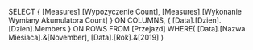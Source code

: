 SELECT 
{
    [Measures].[Wypozyczenie Count],
	[Measures].[Wykonanie Wymiany Akumulatora Count]
} ON COLUMNS,
{
    [Data].[Dzien].[Dzien].Members
} ON ROWS
FROM [Przejazd]
WHERE(
	[Data].[Nazwa Miesiaca].&[November],
	[Data].[Rok].&[2019]
)
